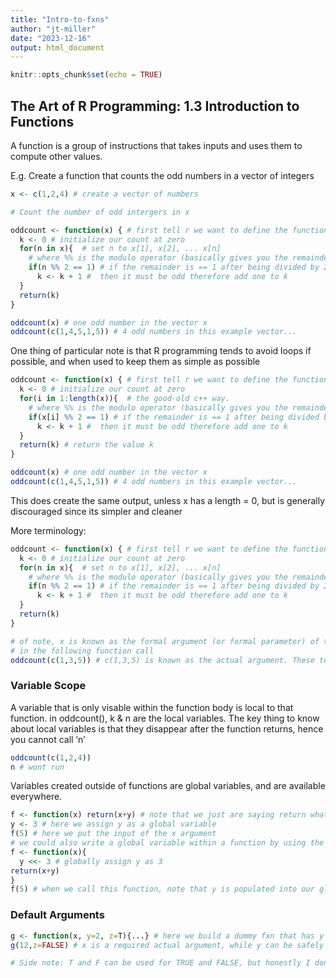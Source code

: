 ```yaml
---
title: "Intro-to-fxns"
author: "jt-miller"
date: "2023-12-16"
output: html_document
---
```


```r
knitr::opts_chunk$set(echo = TRUE)
```

## The Art of R Programming: 1.3 Introduction to Functions
A function is a group of instructions that takes inputs and uses them to compute other values. 

E.g. Create a function that counts the odd numbers in a vector of integers
```r
x <- c(1,2,4) # create a vector of numbers

# Count the number of odd intergers in x 

oddcount <- function(x) { # first tell r we want to define the function 'oddcount' with one argument x, the { } denote the beginning and end of the fxn. 
  k <- 0 # initialize our count at zero
  for(n in x){  # set n to x[1], x[2], ... x[n]
    # where %% is the modulo operator (basically gives you the remainder of a division operation e.g. 31%%5 = 1) 
    if(n %% 2 == 1) # if the remainder is == 1 after being divided by 2
      k <- k + 1 #  then it must be odd therefore add one to k 
  }
  return(k)
}

oddcount(x) # one odd number in the vector x 
oddcount(c(1,4,5,1,5)) # 4 odd numbers in this example vector...

```
One thing of particular note is that R programming tends to avoid loops if possible, and when used to keep them as simple as possible 
```r
oddcount <- function(x) { # first tell r we want to define the function 'oddcount' with one argument x, the { } denote the beginning and end of the fxn. 
  k <- 0 # initialize our count at zero
  for(i in 1:length(x)){  # the good-old c++ way. 
    # where %% is the modulo operator (basically gives you the remainder of a division operation e.g. 31%%5 = 1) 
    if(x[i] %% 2 == 1) # if the remainder is == 1 after being divided by 2
      k <- k + 1 #  then it must be odd therefore add one to k 
  }
  return(k) # return the value k 
}

oddcount(x) # one odd number in the vector x 
oddcount(c(1,4,5,1,5)) # 4 odd numbers in this example vector...

```
This does create the same output, unless x has a length = 0, but is generally discouraged since its simpler and cleaner 

More terminology: 
```r
oddcount <- function(x) { # first tell r we want to define the function 'oddcount' with one argument x, the { } denote the beginning and end of the fxn. 
  k <- 0 # initialize our count at zero
  for(n in x){  # set n to x[1], x[2], ... x[n]
    # where %% is the modulo operator (basically gives you the remainder of a division operation e.g. 31%%5 = 1) 
    if(n %% 2 == 1) # if the remainder is == 1 after being divided by 2
      k <- k + 1 #  then it must be odd therefore add one to k 
  }
  return(k)
}

# of note, x is known as the formal argument (or formal parameter) of the function oddcount().
# in the following function call
oddcount(c(1,3,5)) # c(1,3,5) is known as the actual argument. These terms are used to differentiate the fact that x is really just a placeholder, while what actually goes into the function (c(1,3,5) in this case) is what is actually used in the computation.  

```

### Variable Scope

A variable that is only visable within the function body is local to that function. in oddcount(), k & n are the local variables. The key thing to know about local variables is that they disappear after the function returns, hence you cannot call 'n' 
```r
oddcount(c(1,2,4))
n # wont run
```
Variables created outside of functions are global variables, and are available everywhere. 
```r
f <- function(x) return(x+y) # note that we just are saying return whatever we input into the formal argument, x, + y
y <- 3 # here we assign y as a global variable 
f(5) # here we put the input of the x argument 
# we could also write a global variable within a function by using the superassignment operator '<<-' 
f <- function(x){
  y <<- 3 # globally assign y as 3 
return(x+y)
}
f(5) # when we call this function, note that y is populated into our global environment as 3 
```
### Default Arguments
```r
g <- function(x, y=2, z=T){...} # here we build a dummy fxn that has y and z inialized if the user does note provide input, 
g(12,z=FALSE) # x is a required actual argument, while y can be safely ignored and left to its default value of 2. Finally we can Overwrite the z's default status of T (boolean TRUE) with FALSE if we wish

# Side note: T and F can be used for TRUE and FALSE, but honestly I dont really care for this as it limits our variable naming style while introducing room for confusion. 
```


